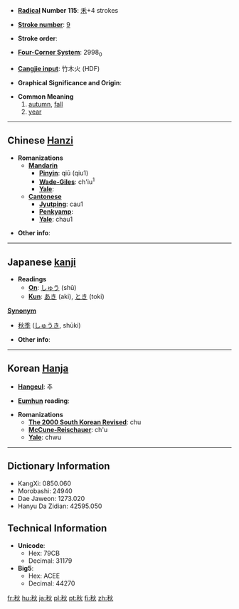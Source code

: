 * '''[[Wiktionary:Chinese radical index| Radical]] Number 115''': [[Wiktionary:Chinese radical index 禾|禾]]+4 strokes

* '''[[Wiktionary:Chinese total strokes index|Stroke number]]''': [[Wiktionary:Chinese total strokes index 9|9]]

* '''Stroke order''': 

* '''[[Wiktionary:Chinese four corner index|Four-Corner System]]''': 2998<sub>0</sub>

* '''[[Wiktionary:Chinese Cangjie index|Cangjie input]]''': 竹木火 (HDF)

* '''Graphical Significance and Origin''': 

* '''Common Meaning'''
*# [[autumn]], [[fall]]
*# [[year]]

----

== Chinese [[Hanzi]] ==

* '''Romanizations'''
** '''[[Mandarin]]'''
*** '''[[Pinyin]]''': qiū (qiu1)
*** '''[[Wade-Giles]]''': ch'iu<sup>1</sup>
*** '''[[Yale]]''': 
** '''[[Cantonese]]'''
*** '''[[Jyutping]]''': cau1
*** '''[[Penkyamp]]''': 
*** '''[[Yale]]''': chau1

* '''Other info''': 

----

== Japanese [[kanji]] ==

* '''Readings'''
** '''[[On]]''': [[しゅう]] (shū)
** '''[[Kun]]''': [[あき]] (aki), [[とき]] (toki)

'''[[Synonym]]'''
* [[秋季]] ([[しゅうき]], shūki)

* '''Other info''':  

----

== Korean [[Hanja]] ==

* '''[[Hangeul]]''': 추

* '''[[Eumhun]] reading''': 

* '''Romanizations'''
** '''[[The 2000 South Korean Revised Romanization|The 2000 South Korean Revised]]''': chu
** '''[[McCune-Reischauer]]''': ch'u
** '''[[Yale]]''': chwu

----

== Dictionary Information ==

* KangXi: 0850.060
* Morobashi: 24940
* Dae Jaweon: 1273.020
* Hanyu Da Zidian: 42595.050

== Technical Information ==

* '''Unicode''':
** Hex: 79CB
** Decimal: 31179
* '''Big5''':
** Hex: ACEE
** Decimal: 44270

[[fr:秋]]
[[hu:秋]]
[[ja:秋]]
[[pl:秋]]
[[pt:秋]]
[[fi:秋]]
[[zh:秋]]